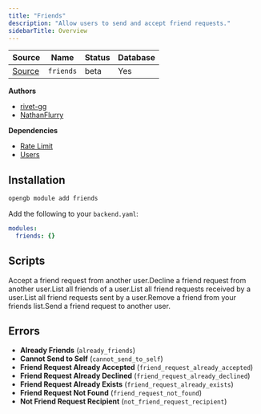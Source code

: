 ```yaml
---
title: "Friends"
description: "Allow users to send and accept friend requests."
sidebarTitle: Overview
---
```


| Source                                                                           | Name       | Status     | Database     |
| -------------------------------------------------------------------------------- | ---------- | ---------- | ------------ |
| [Source](https://github.com/rivet-gg/opengb-registry/tree/main/modules/friends) | `friends` | beta | Yes |

**Authors**

- [rivet-gg](https://github.com/rivet-gg)
- [NathanFlurry](https://github.com/NathanFlurry)

**Dependencies**

- [Rate Limit](/modules/rate_limit/overview)
- [Users](/modules/users/overview)

## Installation

<Tabs>

<Tab title="CLI">

```sh CLI
opengb module add friends
```

</Tab>

<Tab title="backend.yaml">

Add the following to your `backend.yaml`:

```yaml backend.yaml
modules:
  friends: {}

```
</Tab>

</Tabs>



## Scripts

<CardGroup><Card title="Accept Request" href="/modules/friends/scripts/accept_request">Accept a friend request from another user.</Card><Card title="Decline Request" href="/modules/friends/scripts/decline_request">Decline a friend request from another user.</Card><Card title="List Friends" href="/modules/friends/scripts/list_friends">List all friends of a user.</Card><Card title="List Incoming Friend Requests" href="/modules/friends/scripts/list_incoming_friend_requests">List all friend requests received by a user.</Card><Card title="List Outgoing Friend Requests" href="/modules/friends/scripts/list_outgoing_friend_requests">List all friend requests sent by a user.</Card><Card title="Remove Friend" href="/modules/friends/scripts/remove_friend">Remove a friend from your friends list.</Card><Card title="Send Request" href="/modules/friends/scripts/send_request">Send a friend request to another user.</Card></CardGroup>

## Errors

- **Already Friends** (`already_friends`) 
- **Cannot Send to Self** (`cannot_send_to_self`) 
- **Friend Request Already Accepted** (`friend_request_already_accepted`) 
- **Friend Request Already Declined** (`friend_request_already_declined`) 
- **Friend Request Already Exists** (`friend_request_already_exists`) 
- **Friend Request Not Found** (`friend_request_not_found`) 
- **Not Friend Request Recipient** (`not_friend_request_recipient`) 

